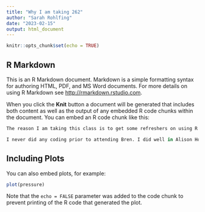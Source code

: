 ```yaml
---
title: "Why I am taking 262"
author: "Sarah Rohlfing"
date: "2023-02-15"
output: html_document
---
```


```r
knitr::opts_chunk$set(echo = TRUE)
```

## R Markdown

This is an R Markdown document. Markdown is a simple formatting syntax for authoring HTML, PDF, and MS Word documents. For more details on using R Markdown see <http://rmarkdown.rstudio.com>.

When you click the **Knit** button a document will be generated that includes both content as well as the output of any embedded R code chunks within the document. You can embed an R code chunk like this:

```r
The reason I am taking this class is to get some refreshers on using R and understanding best practices on data organization and analysis. As I am approaching graduation I want to feel comfortable saying I am capable of some data analysis. I also want to make sure that any data I need to collect in my future career can be layed out in a way that is easy for any data scientist to read and anylize. 

I never did any coding prior to attending Bren. I did well in Alison Horst's Class (206), but other than that, I only really scrambled to use it for 4 homework assignments in the environmental economics class in the Spring of 2022. It was especially challenging because I had to relearn a bit of R and I had never written functions before. In the econ class we were not taught how to write functions and my homework often looked so chaotic, even I didn't want to take the time to go back and fix problems. I found that I had to keep creating new variables and I gave them names that were not intuitive and when I started working with other classmates, my lack of notes made it much harder to follow. I definetly want to ensure that I can complete some basic tasks before I graduate. 
```

## Including Plots

You can also embed plots, for example:

```r
plot(pressure)
```

Note that the `echo = FALSE` parameter was added to the code chunk to prevent printing of the R code that generated the plot.
